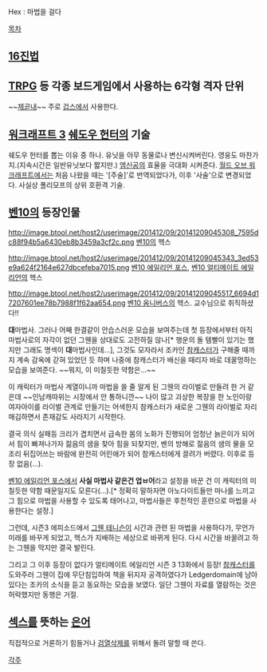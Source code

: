 Hex : 마법을 걸다

[[목차]]
== [[16진법]] ==
== [[TRPG]] 등 각종 보드게임에서 사용하는 6각형 격자 단위 ==
~~[[제곧내]]~~ 주로 [[겁스]]에서 사용한다.

== [[워크래프트 3]] [[쉐도우 헌터]]의 기술 ==
쉐도우 헌터를 뽑는 이유 중 하나. 유닛을 아무 동물로나 변신시켜버린다. 영웅도 마찬가지.(지속시간은 일반유닛보다 짧지만.) [[엠신공]]의 효율을 극대화 시켜준다. [[월드 오브 워크래프트]]에서는 처음 나왔을 때는 '[주술]'로 번역되었다가, 이후 '사술'으로 변경되었다.
사실상 폴리모프의 상위 호환격 기술.
== [[벤10]]의 등장인물 ==

http://image.btool.net/host2/userimage/201412/09/20141209045308_7595dc88f94b5a6430eb8b3459a3cf2c.png [[벤10]]의 헥스

http://image.btool.net/host2/userimage/201412/09/20141209045343_3ed53e9a624f2164e627dbcefeba7015.png [[벤10 에일리언 포스]], [[벤10 얼티메이트 에일리언]]의 헥스

http://image.btool.net/host2/userimage/201412/09/20141209045517_6694d17207601ee78b7988f1f62aa654.png [[벤10 옴니버스]]의 헥스. 교수님으로 취직하셨다!!


'''대'''마법사. 그러나 어째 한결같이 안습스러운 모습을 보여주는데 첫 등장에서부터 아직 마법사로의 자각이 없던 그웬을 상대로도 고전하질 않나[* 행운의 돌 템빨이 있기는 했지만 그래도 명색이 '''대'''마법사인데...], 그것도 모자라서 조카인 [[참캐스터]]가 구해줄 때까지 계속 감옥에 갇혀 있었던 듯 하며 나중에 참캐스터가 배신을 때리자 바로 데꿀멍하는 모습을 보여준다. ~~뭐지, 이 미칠듯한 약함은...~~

이 캐릭터가 마법사 계열이니까 마법을 쓸 줄 알게 된 그웬의 라이벌로 만들려 한 거 같은데 ~~인남캐따위는 시장에서 안 통하니깐~~ 나이 많고 괴상한 복장을 한 노인이랑 여자아이를 라이벌 관계로 만들기는 어색한지 참캐스터가 새로운 그웬의 라이벌로 자리매김하면서 존재감도 사라지기 시작한다.

결국 의식 실패등 크리가 겹치면서 급속한 몸의 노화가 진행되어 엄청난 늙은이가 되어서 힘이 빠져나가자 젊음의 샘을 찾아 힘을 되찾지만, 벤의 방해로 젊음의 샘의 물을 모조리 뒤집어쓰는 바람에 완전히 어린애가 되어 참캐스터에게 끌려가 버렸다. 이후로 등장 없음(...).

[[벤10 에일리언 포스]]에서 '''사실 마법사 같은건 업ㅂ어'''라고 설정을 바꾼 건 이 캐릭터의 미칠듯한 약함 때문일지도 모른다(...).[* 정확히 말하자면 아노다이트들만 마나를 느끼고 그 힘으로 마법을 사용할 수 있도록 태어나고, 마법사들은 후천적인 훈련으로 마법을 사용한다는 설정.]

그런데, 시즌3 에피소드에서 [[그웬 테니슨]]이 시간과 관련 된 마법을 사용하다가, 무언가 미래를 바꾸게 되었고, 헥스가 지배하는 세상으로 바뀌게 된다. 다시 시간을 바꿀려고 하는 그웬을 막지만 결국 발린다.

그리고 그 이후 등장이 없다가 얼티메이트 에일리언 시즌 3 13화에서 등장! [[참캐스터]]를 도와주러 그웬이 집에 무단침입하여 책을 뒤지자 공격하였다가 Ledgerdomain에 남아있다는 조카의 소식을 듣고 동요하는 모습을 보였다. 일단 그웬이 자료를 열람하는 것은 허락했지만 동행은 거절.
== [[섹스]]를 뜻하는 [[은어]] ==
직접적으로 거론하기 힘들거나 [[검열삭제]]를 위해서 돌려 말할 때 쓴다.

[[각주]]
